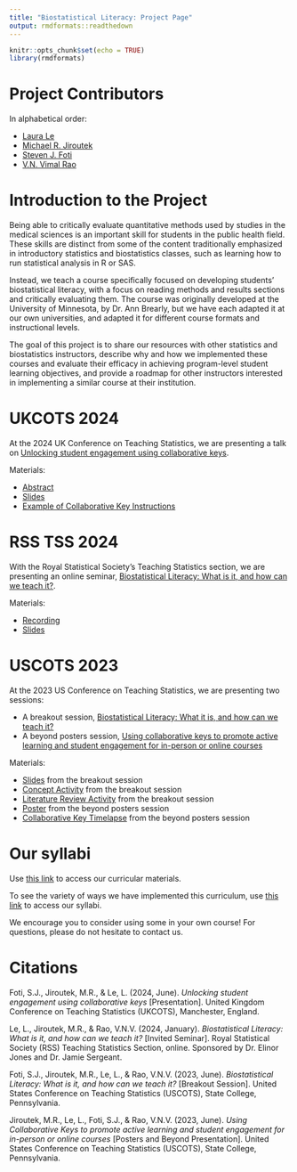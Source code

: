 ```yaml
---
title: "Biostatistical Literacy: Project Page"
output: rmdformats::readthedown
---
```


```r
knitr::opts_chunk$set(echo = TRUE)
library(rmdformats)
```

# Project Contributors

In alphabetical order: 

- [Laura Le](https://directory.sph.umn.edu/bio/sph-a-z/laura-le)
- [Michael R. Jiroutek](https://directory.campbell.edu/people/michael-jiroutek/)
- [Steven J. Foti](https://biostat.ufl.edu/profile/foti-steven/)
- [V.N. Vimal Rao](https://raovnv.github.io/research.html)

# Introduction to the Project

Being able to critically evaluate quantitative methods used by studies in the medical sciences is an important skill for students in the public health field. These skills are distinct from some of the content traditionally emphasized in introductory statistics and biostatistics classes, such as learning how to run statistical analysis in R or SAS. 

Instead, we teach a course specifically focused on developing students' biostatistical literacy, with a focus on reading methods and results sections and critically evaluating them. The course was originally developed at the University of Minnesota, by Dr. Ann Brearly, but we have each adapted it at our own universities, and adapted it for different course formats and instructional levels. 

The goal of this project is to share our resources with other statistics and biostatistics instructors, describe why and how we implemented these courses and evaluate their efficacy in achieving program-level student learning objectives, and provide a roadmap for other instructors interested in implementing a similar course at their institution. 

# UKCOTS 2024

At the 2024 UK Conference on Teaching Statistics, we are presenting a talk on [Unlocking student engagement using collaborative keys](https://www.ukcots.org/). 

Materials: 

- [Abstract](https://docs.google.com/document/d/1zNR4O7Xly_v4n7PgUytNER3FltCA9IZg6QTWGQKHCvg/edit?usp=sharing)
- [Slides](https://docs.google.com/presentation/d/1SxjQmqj2aLK56-vIry1zhUTHcPLpS_Ho/edit?usp=sharing&ouid=103368445301151303004&rtpof=true&sd=true)
- [Example of Collaborative Key Instructions](https://drive.google.com/drive/u/3/folders/1JGg4Zlo-h1_V2YdQuddOxUqut-JpA8_q)

# RSS TSS 2024

With the Royal Statistical Society's Teaching Statistics section, we are presenting an online seminar, [Biostatistical Literacy: What is it, and how can we teach it?](https://rss.org.uk/training-events/events/events-2024/sections/biostatistical-literacy-what-is-it,-and-how-can-we/).

Materials: 

- [Recording](https://youtu.be/c-WVVe5F4PI?si=KWhcWHry44pDbQIP)
- [Slides](https://docs.google.com/presentation/d/1RI_G28FadS3oR8q_wVIX7Uo-L8ZJsz66/edit?usp=sharing&ouid=103368445301151303004&rtpof=true&sd=true)

# USCOTS 2023

At the 2023 US Conference on Teaching Statistics, we are presenting two sessions:

- A breakout session, [Biostatistical Literacy: What it is, and how can we teach it?](https://causeweb.org/cause/uscots/uscots23/3a-biostatistical-literacy-what-it-and-how-can-we-teach-it-room-107)
- A beyond posters session, [Using collaborative keys to promote active learning and student engagement for in-person or online courses](https://causeweb.org/cause/uscots/uscots23/f26-using-collaborative-keys-promote-active-learning-and-student-engagement-person)

Materials: 

- [Slides](https://docs.google.com/presentation/d/1AWS2oLxYb4O2k0JcjnIIibtI-qUJnR7x/edit?usp=sharing&ouid=103368445301151303004&rtpof=true&sd=true) from the breakout session
- [Concept Activity](https://docs.google.com/document/d/1drzU4AJxun_VBEURbbVy1-XrAME9vtHd/edit?usp=sharing&ouid=103368445301151303004&rtpof=true&sd=true) from the breakout session
- [Literature Review Activity](https://docs.google.com/document/d/14Ym6BTXIbREiWPW4zEdDgKuipFzG4Aca/edit?usp=sharing&ouid=103368445301151303004&rtpof=true&sd=true) from the breakout session
- [Poster](https://docs.google.com/presentation/d/1zKy67WV0Z8QzIpf0ZdTUDxIp-NZaYGzA/edit?usp=sharing&ouid=103368445301151303004&rtpof=true&sd=true) from the beyond posters session
- [Collaborative Key Timelapse](https://drive.google.com/file/d/1ftcSxqMgCcSbdljdjWSTfR-u2qaIIRUP/view?usp=sharing) from the beyond posters session

# Our syllabi

Use [this link](https://drive.google.com/drive/folders/1AbqGdDb9WDGaI2jf0LxAKgRd8u05JF95?usp=sharing) to access our curricular materials. 

To see the variety of ways we have implemented this curriculum, use [this link](https://drive.google.com/drive/folders/1rmJWv2Fbnw5Hvogvg1DLLNN0QUNpToaj?usp=sharing) to access our syllabi. 

We encourage you to consider using some in your own course! For questions, please do not hesitate to contact us. 

# Citations

Foti, S.J., Jiroutek, M.R., & Le, L. (2024, June). *Unlocking student engagement using collaborative keys* [Presentation]. United Kingdom Conference on Teaching Statistics (UKCOTS), Manchester, England. 

Le, L., Jiroutek, M.R., & Rao, V.N.V. (2024, January). *Biostatistical Literacy: What is it, and how can we teach it?* [Invited Seminar]. 
Royal Statistical Society (RSS) Teaching Statistics Section, online. Sponsored by Dr. Elinor Jones and Dr. Jamie Sergeant.  

Foti, S.J., Jiroutek, M.R., Le, L., & Rao, V.N.V. (2023, June). *Biostatistical Literacy: What is it, and how can we teach it?* [Breakout Session]. United States Conference on Teaching Statistics (USCOTS), State College, Pennsylvania. 

Jiroutek, M.R., Le, L., Foti, S.J., & Rao, V.N.V. (2023, June). *Using Collaborative Keys to promote active learning and student engagement for in-person or online courses* [Posters and Beyond Presentation]. United States Conference on Teaching Statistics (USCOTS), State College, Pennsylvania.